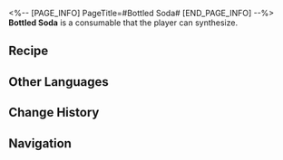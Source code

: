 <%-- [PAGE_INFO]
PageTitle=#Bottled Soda#
[END_PAGE_INFO] --%>
{{Consumable Infobox
|id          = 401008
|image       = Item Bottled Soda.png
|type        = Defense Consumables
|rarity      = 2
|effect      = Upon use, the Max HP of all allies increases by 10% plus an extra 210 for the next battle.
|description = A time-tested recipe, crucial to the well-being of modern society.<br />You get joy, sugar, fat, and a dash of optimism toward the future all in one goodness.
|effectType  = 
|effectType2 = 
|effectType3 = 
|recipe      = {{cx|Source missing}}
|source1     = [[Omni-Synthesizer]]
|source2     = [[Vending Machine]]
|source3     = 
}}
{{Description|''"I spent all my life collecting Praise of High Morals, just so I can shake every soda bottle in the shop today."''}}
'''Bottled Soda''' is a consumable that the player can synthesize.

==Recipe==
{{Recipe
|type             = Synthesis
|group            = Consumable
|Gaseous Liquid   = 2
|Solid Water      = 3
|Virtual Particle = 1
|sort             = Gaseous Liquid;Solid Water;Virtual Particle
}}

==Other Languages==
{{Other Languages
|en   = Bottled Soda
|zhs  = 罐装快乐水
|zht  = 罐裝快樂水
|ja   = 缶入りカコカーラ
|ko   = 해피 워터
|es   = Refresco embotellado
|fr   = Bouteille de soda
|ru   = Бутылка газировки
|th   = Bottled Soda
|vi   = Nước Vui Vẻ Đóng Hộp
|de   = Dosenlimo
|id   = Bottled Soda
|pt   = Garrafa de Refrigerante
}}

==Change History==
{{Change History|1.0}}

==Navigation==
{{Consumable Navbox}}